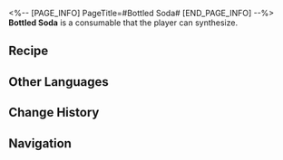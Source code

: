 <%-- [PAGE_INFO]
PageTitle=#Bottled Soda#
[END_PAGE_INFO] --%>
{{Consumable Infobox
|id          = 401008
|image       = Item Bottled Soda.png
|type        = Defense Consumables
|rarity      = 2
|effect      = Upon use, the Max HP of all allies increases by 10% plus an extra 210 for the next battle.
|description = A time-tested recipe, crucial to the well-being of modern society.<br />You get joy, sugar, fat, and a dash of optimism toward the future all in one goodness.
|effectType  = 
|effectType2 = 
|effectType3 = 
|recipe      = {{cx|Source missing}}
|source1     = [[Omni-Synthesizer]]
|source2     = [[Vending Machine]]
|source3     = 
}}
{{Description|''"I spent all my life collecting Praise of High Morals, just so I can shake every soda bottle in the shop today."''}}
'''Bottled Soda''' is a consumable that the player can synthesize.

==Recipe==
{{Recipe
|type             = Synthesis
|group            = Consumable
|Gaseous Liquid   = 2
|Solid Water      = 3
|Virtual Particle = 1
|sort             = Gaseous Liquid;Solid Water;Virtual Particle
}}

==Other Languages==
{{Other Languages
|en   = Bottled Soda
|zhs  = 罐装快乐水
|zht  = 罐裝快樂水
|ja   = 缶入りカコカーラ
|ko   = 해피 워터
|es   = Refresco embotellado
|fr   = Bouteille de soda
|ru   = Бутылка газировки
|th   = Bottled Soda
|vi   = Nước Vui Vẻ Đóng Hộp
|de   = Dosenlimo
|id   = Bottled Soda
|pt   = Garrafa de Refrigerante
}}

==Change History==
{{Change History|1.0}}

==Navigation==
{{Consumable Navbox}}